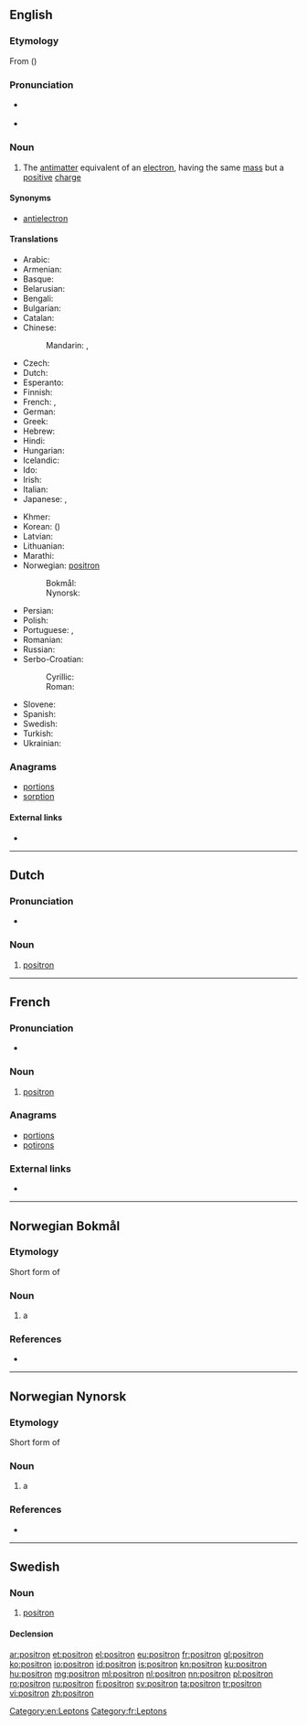 {{also|Positron|positrón}}
==English==

===Etymology===
From {{suffix|positive|tron|lang=en}} ({{l|en|electron}})

===Pronunciation===
* {{a|UK}} {{IPA|/ˈpɒz.ɪ.trɒn/|lang=en}}
* {{a|US}} {{IPA|/ˈpɑ.zɪ.trɑn/|lang=en}}

===Noun===
{{en-noun}}

# {{context|particle|lang=en}} The [[antimatter]] equivalent of an [[electron]], having the same [[mass]] but a [[positive]] [[charge]]

====Synonyms====
* [[antielectron]]

====Translations====
{{trans-top|positron}}
* Arabic: {{t|ar|بوزيترون|m|tr=buzitruun|sc=Arab}}
* Armenian: {{t|hy|պոզիտրոն|tr=pozitron}}
* Basque: {{t|eu|positroi}}
* Belarusian: {{t|be|пазітрон|m|tr=pazitrón|sc=Cyrl}}
* Bengali: {{t|bn|পজিট্রন|tr=pôjiţrôn|sc=Beng}}
* Bulgarian: {{t|bg|позитрон|m|tr=pozitrón|sc=Cyrl}}
* Catalan: {{t+|ca|positró|m}}
* Chinese:
*: Mandarin: {{t|cmn|正電子|sc=Hani}}, {{t+|cmn|正电子|tr=zhèngdiànzǐ|sc=Hani}}
* Czech: {{t|cs|pozitron|m}}
* Dutch: {{t+|nl|positron}}
* Esperanto: {{t|eo|pozitrono}}
* Finnish: {{t+|fi|positroni}}
* French: {{t+|fr|positron|m}}, {{t+|fr|positon|m}}
* German: {{t+|de|Positron|n}}
* Greek: {{t+|el|ποζιτρόνιο|n}}
* Hebrew: {{t+|he|פוזיטרון|sc=Hebr}}
* Hindi: {{t|hi|धनाणु|sc=Deva}}
* Hungarian: {{t+|hu|pozitron}}
* Icelandic: {{t|is|jáeind|f}}
* Ido: {{t+|io|antielektrono}}
* Irish: {{t|ga|posatrón|m}}
* Italian: {{t|it|positrone|m}}
* Japanese: {{t|ja|陽電子|tr=ようでんし, yōdenshi|sc=Jpan}}, {{t|ja|ポジトロン|tr=pojitoron|sc=Jpan}}
{{trans-mid}}
* Khmer: {{t|km|វិជ្ជមានាណូ|tr=vijjea’mien-e-anoo|sc=Khmr}}
* Korean: {{t+|ko|양전자|sc=Kore}} ({{t+|ko|陽電子|sc=Kore}})
* Latvian: {{t|lv|pozitrons|m}}
* Lithuanian: {{t|lt|pozitronas|m}}
* Marathi: {{t|mr|धनाणू|tr=dhanāṇū|sc=Deva}}
* Norwegian: [[#Norwegian|positron]]
*: Bokmål: {{t|nb|positron}}
*: Nynorsk: {{t+|nn|positron}}
* Persian: {{t|fa|پوزیترون|tr=positron|sc=fa-Arab}}
* Polish: {{t|pl|pozyton|m}}
* Portuguese: {{qualifier|Brazil}} {{t+|pt|pósitron|m}}, {{qualifier|Portugal}} {{t|pt|positrão|m}}
* Romanian: {{t+|ro|pozitron|m}}
* Russian: {{t+|ru|позитрон|m|tr=pozitrón}}
* Serbo-Croatian:
*: Cyrillic: {{t|sh|позитрон}}
*: Roman: {{t+|sh|pozitron|m}}
* Slovene: {{t+|sl|pozitron|m}}
* Spanish: {{t+|es|positrón|m}}
* Swedish: {{t+|sv|positron}}
* Turkish: {{t+|tr|pozitron}}
* Ukrainian: {{t|uk|позитрон|m|tr=pozytrón|sc=Cyrl}}
{{trans-bottom}}

===Anagrams===
* [[portions#English|portions]]
* [[sorption#English|sorption]]

====External links====
* {{projectlink|wikipedia}}

[[Category:en:Leptons]]

----

==Dutch==
{{wikipedia|lang=nl}}

===Pronunciation===
* {{audio|Nl-positron.ogg|Audio|lang=nl}}

===Noun===
{{nl-noun|n|-:en|-}}

# {{context|physics|lang=nl}} [[#English|positron]]



----

==French==

===Pronunciation===
* {{audio|Fr-Paris--positron.ogg|Audio (Paris)|lang=fr}}

===Noun===
{{fr-noun|m}}

# {{context|particle|lang=fr}} [[positron#English|positron]]

===Anagrams===
* [[portions#French|portions]]
* [[potirons#French|potirons]]

===External links===
* {{R:TLFi}}

[[Category:fr:Leptons]]

----
==Norwegian Bokmål==
{{wikipedia|lang=no}}

===Etymology===
Short form of {{compound|positiv|elektron|lang=nb}}

===Noun===
{{nb-noun-n3}}

# {{context|physics|lang=nb}} a {{l|en|positron}}

===References===
* {{R:The Bokmål Dictionary}}

----
==Norwegian Nynorsk==
{{wikipedia|lang=nn}}

===Etymology===
Short form of {{compound|positiv|elektron|lang=nn}}

===Noun===
{{nn-noun-n1}}

# {{context|physics|lang=nn}} a {{l|en|positron}}

===References===
* {{R:The Nynorsk Dictionary}}

----
==Swedish==

===Noun===
{{sv-noun|c}}

# [[#English|positron]]

====Declension====
{{sv-noun-reg-er}}

[[ar:positron]]
[[et:positron]]
[[el:positron]]
[[eu:positron]]
[[fr:positron]]
[[gl:positron]]
[[ko:positron]]
[[io:positron]]
[[id:positron]]
[[is:positron]]
[[kn:positron]]
[[ku:positron]]
[[hu:positron]]
[[mg:positron]]
[[ml:positron]]
[[nl:positron]]
[[nn:positron]]
[[pl:positron]]
[[ro:positron]]
[[ru:positron]]
[[fi:positron]]
[[sv:positron]]
[[ta:positron]]
[[tr:positron]]
[[vi:positron]]
[[zh:positron]]